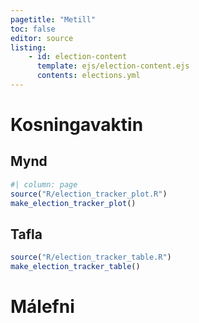 ```yaml
---
pagetitle: "Metill"
toc: false
editor: source
listing:
    - id: election-content
      template: ejs/election-content.ejs
      contents: elections.yml
---
```


# Kosningavaktin {.column-page}

:::{.panel-tabset}

## Mynd {.column-page}


```r
#| column: page
source("R/election_tracker_plot.R")
make_election_tracker_plot()
```

## Tafla {.column-body}


```r
source("R/election_tracker_table.R")
make_election_tracker_table()
```

:::


# Málefni {.column-page}

::: {#election-content .column-page}
:::
